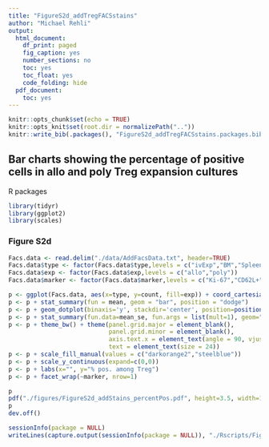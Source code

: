```yaml
---
title: "FigureS2d_addTregFACSstains"
author: "Michael Rehli"
output:
  html_document:
    df_print: paged
    fig_caption: yes
    number_sections: no
    toc: yes
    toc_float: yes
    code_folding: hide
  pdf_document:
    toc: yes
---
```


```r
knitr::opts_chunk$set(echo = TRUE)
knitr::opts_knit$set(root.dir = normalizePath(".."))
knitr::write_bib(.packages(), "FigureS2d_addTregFACSstains.packages.bib")
```

## Bar charts showing the percentage of positive cells in allo and poly Treg expansion cultures

R packages

```r
library(tidyr)
library(ggplot2)
library(scales)
```

### Figure S2d

```r
Facs.data <- read.delim("./data/AddFacsData.txt", header=TRUE)
Facs.data$type <- factor(Facs.data$type,levels = c("ivExp","BM","Spleen","Liver","mLN","Colon"))
Facs.data$exp <- factor(Facs.data$exp,levels = c("allo","poly"))
Facs.data$marker <- factor(Facs.data$marker,levels = c("Ki-67","CD62L+","CCR9+","CD103+","LPAM-1+","KLRG-1+"))
```


```r
p <- ggplot(Facs.data, aes(x=type, y=count, fill=exp)) + coord_cartesian(ylim = c(0,100))
p <- p + stat_summary(fun = mean, geom = "bar", position = "dodge")
p <- p + geom_dotplot(binaxis='y', stackdir='center', position=position_dodge(.9), dotsize=5, stackratio = .5, binwidth=.75) 
p <- p + stat_summary(fun.data=mean_se, fun.args = list(mult=1), geom="errorbar", color="black", linewidth=0.5, width = 0.6, position=position_dodge(.9))
p <- p + theme_bw() + theme(panel.grid.major = element_blank(), 
                            panel.grid.minor = element_blank(),
                            axis.text.x = element_text(angle = 90, vjust = 0.5, hjust=1, color="black"), 
                            text = element_text(size = 24))
p <- p + scale_fill_manual(values = c("darkorange2","steelblue"))
p <- p + scale_y_continuous(expand=c(0,0))
p <- p + labs(x="", y="% pos. among Treg")
p <- p + facet_wrap(~marker, nrow=1)

p
pdf("./figures/FigureS2d_addStains_percentPos.pdf", height=3.5, width=12.5)
p
dev.off()
```

```r
sessionInfo(package = NULL)
writeLines(capture.output(sessionInfo(package = NULL)), "./Rscripts/FigureS2d_addTregFACSstains_SessionInfo.txt")
```



